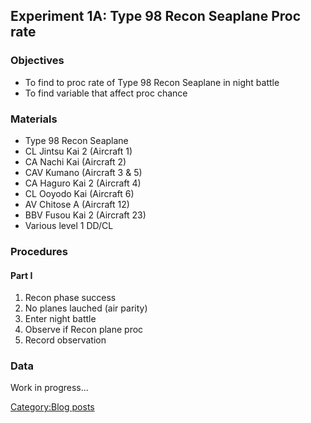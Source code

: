 =='''Experiment 1A: Type 98 Recon Seaplane Proc rate'''==

===Objectives===
*To find to proc rate of Type 98 Recon Seaplane in night battle
*To find variable that affect proc chance

===Materials===
*Type 98 Recon Seaplane
*CL Jintsu Kai 2 (Aircraft 1)
*CA Nachi Kai (Aircraft 2)
*CAV Kumano (Aircraft 3 & 5)
*CA Haguro Kai 2 (Aircraft 4)
*CL Ooyodo Kai (Aircraft 6)
*AV Chitose A (Aircraft 12)
*BBV Fusou Kai 2 (Aircraft 23)
*Various level 1 DD/CL

===Procedures===
====Part I====
#Recon phase success
#No planes lauched (air parity)
#Enter night battle
#Observe if Recon plane proc
#Record observation

===Data===
Work in progress...
[[Category:Blog posts]]